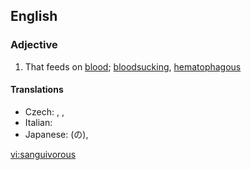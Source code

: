 ==English==

===Adjective===
{{en-adj}}

# That feeds on [[blood]]; [[bloodsucking]], [[hematophagous]]

====Translations====
{{trans-top|feeding on blood}}
* Czech: {{t|cs|krevsající}}, {{t|cs|sangvivorní}}, {{t|cs|hematofágní}}
* Italian: {{t+|it|sanguivoro}}
* Japanese: {{t+|ja|吸血性}}(の), {{t+|ja|吸血}}
{{trans-mid}}


{{trans-bottom}}

[[vi:sanguivorous]]